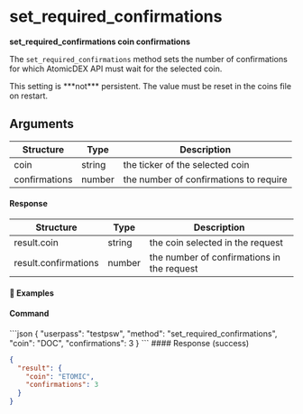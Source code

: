 
# set\_required\_confirmations

**set\_required\_confirmations coin confirmations**

The `set_required_confirmations` method sets the number of confirmations for which AtomicDEX API must wait for the selected coin.

<Note>
  This setting is ***not*** persistent. The value must be reset in the coins file on restart.
</Note>

## Arguments

| Structure     | Type   | Description                            |
| ------------- | ------ | -------------------------------------- |
| coin          | string | the ticker of the selected coin        |
| confirmations | number | the number of confirmations to require |

#### Response

| Structure            | Type   | Description                                |
| -------------------- | ------ | ------------------------------------------ |
| result.coin          | string | the coin selected in the request           |
| result.confirmations | number | the number of confirmations in the request |

#### 📌 Examples

#### Command

<CodeGroup title="" tag="POST" label="set_required_confirmations" mm2MethodDecorate="true">
  ```json
  {
    "userpass": "testpsw",
    "method": "set_required_confirmations",
    "coin": "DOC",
    "confirmations": 3
  }
  ```
</CodeGroup>

<CollapsibleSection expandedText="Hide Response" collapsedText="Show Response">
  #### Response (success)

  ```json
  {
    "result": {
      "coin": "ETOMIC",
      "confirmations": 3
    }
  }
  ```
</CollapsibleSection>
